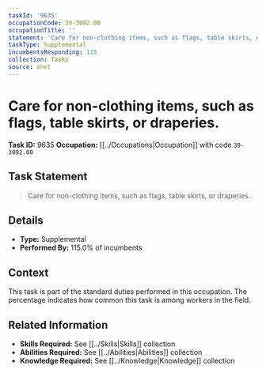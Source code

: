 ```yaml
---
taskId: '9635'
occupationCode: 39-3092.00
occupationTitle: ''
statement: 'Care for non-clothing items, such as flags, table skirts, or draperies.'
taskType: Supplemental
incumbentsResponding: 115
collection: Tasks
source: onet
---
```

# Care for non-clothing items, such as flags, table skirts, or draperies.

**Task ID:** 9635
**Occupation:** [[../Occupations|Occupation]] with code `39-3092.00`

## Task Statement

> Care for non-clothing items, such as flags, table skirts, or draperies.

## Details

- **Type:** Supplemental
- **Performed By:** 115.0% of incumbents

## Context

This task is part of the standard duties performed in this occupation. The percentage indicates how common this task is among workers in the field.

## Related Information

- **Skills Required:** See [[../Skills|Skills]] collection
- **Abilities Required:** See [[../Abilities|Abilities]] collection
- **Knowledge Required:** See [[../Knowledge|Knowledge]] collection
